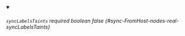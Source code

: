 
<details className="config-field" data-expandable="false" open>
<summary>

###### `syncLabelsTaints` <span className="config-field-required" data-required="false">required</span> <span className="config-field-type">boolean</span> <span className="config-field-default">false</span> <span className="config-field-enum"></span> {#sync-FromHost-nodes-real-syncLabelsTaints}



</summary>



</details>

